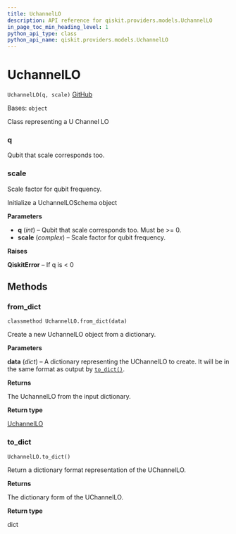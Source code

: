```yaml
---
title: UchannelLO
description: API reference for qiskit.providers.models.UchannelLO
in_page_toc_min_heading_level: 1
python_api_type: class
python_api_name: qiskit.providers.models.UchannelLO
---
```


# UchannelLO

<span id="qiskit.providers.models.UchannelLO" />

`UchannelLO(q, scale)` [GitHub](https://github.com/qiskit/qiskit/tree/stable/0.19/qiskit/providers/models/backendconfiguration.py "view source code")

Bases: `object`

Class representing a U Channel LO

<span id="qiskit.providers.models.UchannelLO.q" />

### q

Qubit that scale corresponds too.

<span id="qiskit.providers.models.UchannelLO.scale" />

### scale

Scale factor for qubit frequency.

Initialize a UchannelLOSchema object

**Parameters**

*   **q** (*int*) – Qubit that scale corresponds too. Must be >= 0.
*   **scale** (*complex*) – Scale factor for qubit frequency.

**Raises**

**QiskitError** – If q is \< 0

## Methods

### from\_dict

<span id="qiskit.providers.models.UchannelLO.from_dict" />

`classmethod UchannelLO.from_dict(data)`

Create a new UchannelLO object from a dictionary.

**Parameters**

**data** (*dict*) – A dictionary representing the UChannelLO to create. It will be in the same format as output by [`to_dict()`](qiskit.providers.models.UchannelLO#to_dict "qiskit.providers.models.UchannelLO.to_dict").

**Returns**

The UchannelLO from the input dictionary.

**Return type**

[UchannelLO](qiskit.providers.models.UchannelLO "qiskit.providers.models.UchannelLO")

### to\_dict

<span id="qiskit.providers.models.UchannelLO.to_dict" />

`UchannelLO.to_dict()`

Return a dictionary format representation of the UChannelLO.

**Returns**

The dictionary form of the UChannelLO.

**Return type**

dict

